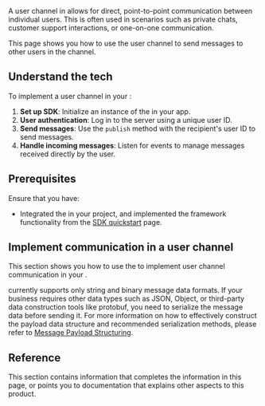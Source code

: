 
<PlatformWrapper platform="[android,ios,macos]">
A user channel in <Vg k="MESS_SDK" /> allows for direct, point-to-point communication between individual users. This is often used in scenarios such as private chats, customer support interactions, or one-on-one communication.

This page shows you how to use the user channel to send messages to other users in the channel.

## Understand the tech

To implement a user channel in your <Vpl k="CLIENT"/>:

1. **Set up SDK**: Initialize an instance of the <Vg k="MESS_SDK" /> in your app.
2. **User authentication**: Log in to the <Vg k="MESS_SDK" /> server using a unique user ID.
3. **Send messages**: Use the `publish` method with the recipient's user ID to send messages.
4. **Handle incoming messages**: Listen for events to manage messages received directly by the user.

## Prerequisites

Ensure that you have:

* Integrated the <Vpd k="SDK" /> in your project, and implemented the framework functionality from the [SDK quickstart](../get-started/sdk-quickstart) page.

## Implement communication in a user channel

This section shows you how to use the <Vpd k="SDK" /> to implement user channel communication in your <Vpl k="CLIENT" />.

<ProjectImplement/>

<Vg k="SIG"/> currently supports only string and binary message data formats. If your business requires other data types such as JSON, Object, or third-party data construction tools like protobuf, you need to serialize the message data before sending it. For more information on how to effectively construct the payload data structure and recommended serialization methods, please refer to [Message Payload Structuring](../best-practices/message-payload-structuring).

## Reference

This section contains information that completes the information in this page, or points you to documentation that explains other aspects to this product.

<Reference/>
</PlatformWrapper>

<PlatformWrapper notAllowed="[android, ios, macos]">
<NotAvailable />
</PlatformWrapper>

